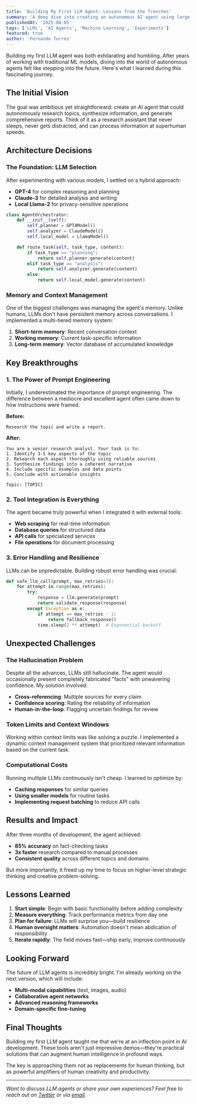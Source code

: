```yaml
---
title: 'Building My First LLM Agent: Lessons from the Trenches'
summary: 'A deep dive into creating an autonomous AI agent using large language models, including the challenges, breakthroughs, and practical insights gained along the way.'
publishedAt: '2025-08-05'
tags: ['LLMs', 'AI Agents', 'Machine Learning', 'Experiments']
featured: true
author: 'Fernando Torres'
---
```


Building my first LLM agent was both exhilarating and humbling. After years of working with traditional ML models, diving into the world of autonomous agents felt like stepping into the future. Here's what I learned during this fascinating journey.

## The Initial Vision

The goal was ambitious yet straightforward: create an AI agent that could autonomously research topics, synthesize information, and generate comprehensive reports. Think of it as a research assistant that never sleeps, never gets distracted, and can process information at superhuman speeds.

## Architecture Decisions

### The Foundation: LLM Selection

After experimenting with various models, I settled on a hybrid approach:

- **GPT-4** for complex reasoning and planning
- **Claude-3** for detailed analysis and writing
- **Local Llama-2** for privacy-sensitive operations

```python
class AgentOrchestrator:
    def __init__(self):
        self.planner = GPT4Model()
        self.analyzer = ClaudeModel()
        self.local_model = LlamaModel()

    def route_task(self, task_type, content):
        if task_type == "planning":
            return self.planner.generate(content)
        elif task_type == "analysis":
            return self.analyzer.generate(content)
        else:
            return self.local_model.generate(content)
```

### Memory and Context Management

One of the biggest challenges was managing the agent's memory. Unlike humans, LLMs don't have persistent memory across conversations. I implemented a multi-tiered memory system:

1. **Short-term memory**: Recent conversation context
2. **Working memory**: Current task-specific information
3. **Long-term memory**: Vector database of accumulated knowledge

## Key Breakthroughs

### 1. The Power of Prompt Engineering

Initially, I underestimated the importance of prompt engineering. The difference between a mediocre and excellent agent often came down to how instructions were framed.

**Before:**

```
Research the topic and write a report.
```

**After:**

```
You are a senior research analyst. Your task is to:
1. Identify 3-5 key aspects of the topic
2. Research each aspect thoroughly using reliable sources
3. Synthesize findings into a coherent narrative
4. Include specific examples and data points
5. Conclude with actionable insights

Topic: [TOPIC]
```

### 2. Tool Integration is Everything

The agent became truly powerful when I integrated it with external tools:

- **Web scraping** for real-time information
- **Database queries** for structured data
- **API calls** for specialized services
- **File operations** for document processing

### 3. Error Handling and Resilience

LLMs can be unpredictable. Building robust error handling was crucial:

```python
def safe_llm_call(prompt, max_retries=3):
    for attempt in range(max_retries):
        try:
            response = llm.generate(prompt)
            return validate_response(response)
        except Exception as e:
            if attempt == max_retries - 1:
                return fallback_response()
            time.sleep(2 ** attempt)  # Exponential backoff
```

## Unexpected Challenges

### The Hallucination Problem

Despite all the advances, LLMs still hallucinate. The agent would occasionally present completely fabricated "facts" with unwavering confidence. My solution involved:

- **Cross-referencing**: Multiple sources for every claim
- **Confidence scoring**: Rating the reliability of information
- **Human-in-the-loop**: Flagging uncertain findings for review

### Token Limits and Context Windows

Working within context limits was like solving a puzzle. I implemented a dynamic context management system that prioritized relevant information based on the current task.

### Computational Costs

Running multiple LLMs continuously isn't cheap. I learned to optimize by:

- **Caching responses** for similar queries
- **Using smaller models** for routine tasks
- **Implementing request batching** to reduce API calls

## Results and Impact

After three months of development, the agent achieved:

- **85% accuracy** on fact-checking tasks
- **3x faster** research compared to manual processes
- **Consistent quality** across different topics and domains

But more importantly, it freed up my time to focus on higher-level strategic thinking and creative problem-solving.

## Lessons Learned

1. **Start simple**: Begin with basic functionality before adding complexity
2. **Measure everything**: Track performance metrics from day one
3. **Plan for failure**: LLMs will surprise you—build resilience
4. **Human oversight matters**: Automation doesn't mean abdication of responsibility
5. **Iterate rapidly**: The field moves fast—ship early, improve continuously

## Looking Forward

The future of LLM agents is incredibly bright. I'm already working on the next version, which will include:

- **Multi-modal capabilities** (text, images, audio)
- **Collaborative agent networks**
- **Advanced reasoning frameworks**
- **Domain-specific fine-tuning**

## Final Thoughts

Building my first LLM agent taught me that we're at an inflection point in AI development. These tools aren't just impressive demos—they're practical solutions that can augment human intelligence in profound ways.

The key is approaching them not as replacements for human thinking, but as powerful amplifiers of human creativity and productivity.

---

_Want to discuss LLM agents or share your own experiences? Feel free to reach out on [Twitter](https://twitter.com/FernandoTN) or via [email](mailto:fertorresnavarrete@gmail.com)._

